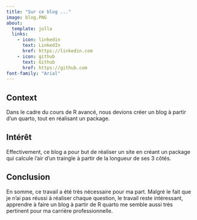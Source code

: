 ```yaml
---
title: "Sur ce blog ..."
image: blog.PNG
about:
  template: jolla
  links:
    - icon: linkedin
      text: LinkedIn
      href: https://linkedin.com
    - icon: github
      text: Github
      href: https://github.com
font-family: "Arial"
---
```


## Context

Dans le cadre du cours de R avancé, nous devions créer un blog à partir d'un quarto, tout en réalisant un package.

## Intérêt 

Effectivement, ce blog a pour but de réaliser un site en créant un package qui calcule l'air d'un traingle à partir de la longueur de ses 3 côtés.

## Conclusion 

En somme, ce travail a été très nécessaire pour ma part. Malgré le fait que je n'ai pas réussi à réaliser chaque question, le travail reste intéressant, apprendre à faire un blog à partir de R quarto me semble aussi très pertinent pour ma carrière professionnelle.
